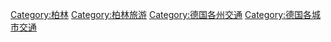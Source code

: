 {{Commonscat|Transport in Berlin}}
[[Category:柏林|Category:柏林]]
[[Category:柏林旅游|Category:柏林旅游]]
[[Category:德国各州交通|Category:德国各州交通]]
[[Category:德国各城市交通|Category:德国各城市交通]]